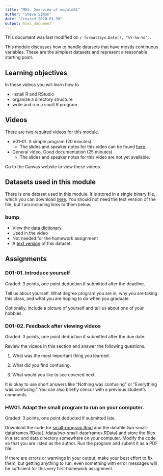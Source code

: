 ```yaml
---
title: "M01. Overview of module01"
author: "Steve Simon"
date: "Created 2020-03-30"
output: html_document
---
```


This document was last modified on `r format(Sys.Date(), "%Y-%m-%d")`.

This module discusses how to handle datasets that have mostly continuous variables. These are the simplest datasets and represent a reasonable starting point. 

## Learning objectives

In these videos you will learn how to

+ install R and RStudio
+ organize a directory structure
+ write and run a small R program

## Videos

There are two required videos for this module.

+ V01-01. A simple program (20 minutes)
  + The slides and speaker notes for this video can be found [here](http://www.pmean.com/introduction-to-r/results/v01-slides-and-speaker-notes.pdf).
+ General video. Good documentation (25 minutes)
  + The slides and speaker notes for this video are not yet available.

Go to the Canvas website to view these videos.

## Datasets used in this module

There is one dataset used in this module. It is stored in a single binary file, which you can download [here](../dat/module01-datasets.RData). You should not need the text version of the file, but I am including links to them below.

### bump

+ View the [data dictionary](../dat/airline-data-dictionary.txt)
+ Used in the video
+ Not needed for the homework assignment
+ A [text version](../dat/airline-bumping-2017.txt) of this dataset.

## Assignments

### D01-01. Introduce yourself

Graded: 3 points, one point deduction if submitted after the deadline.

Tell us about yourself. What degree program you are in, why you are taking this class, and what you are hoping to do when you graduate.

Optionally, include a picture of yourself and tell us about one of your hobbies.

### D01-02. Feedback after viewing videos

Graded: 3 points, one point deduction if submitted after the due date.

Review the videos in this section and answer the following questions.

1. What was the most important thing you learned.

2. What did you find confusing.

3. What would you like to see covered next.

It is okay to use short answers like "Nothing was confusing" or "Everything was confusing." You can also briefly concur with a previous student's comments.

### HW01. Adapt the small program to run on your computer.

Graded: 3 points, one point deducted if submitted late.

Download the code for [small-program.Rmd](../src/small-program.Rmd) and the datafile two-small-dataframes.RData(../data/two-small-dataframes.RData) and store the files in a src and data directory somewhere on your computer. Modify the code so that you are listed as the author. Run the program and submit it as a PDF file.

If there are errors or warnings in your output, make your best effort to fix them, but getting anything to run, even something with error messages will be sufficient for this very first homework assignment.